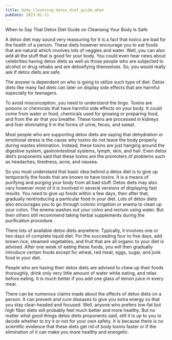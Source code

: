 ```yaml
---
title: body_cleansing_detox_diet_guide_when
pubDate: 2023-01-11
---
```


When to Say That Detox Diet Guide on Cleansing Your Body Is Safe 


A detox diet may sound very reassuring for it is a fact that toxics are bad for the health of a person. These diets however encourage you to eat foods that are natural which involves lots of veggies and water. Well, you can also add all the stuff that is good for your body.  You could even hear news about celebrities having detox diets as well as those people who are subjected to alcohol or drug rehabs and are detoxifying themselves. So, you would really ask if detox diets are safe. 

The answer is dependent on who is going to utilize such type of diet. Detox diets like many fad diets can later on display side effects that are harmful especially for teenagers. 

To avoid misconception, you need to understand the lingo. Toxins are poisons or chemicals that have harmful side effects on your body. It could come from water or food, chemicals used for growing or preparing food, and from the air that you breathe. These toxins are processed in kidneys and liver eliminating it in the forms of urine, feces, and sweat. 

Most people who are supporting detox diets are saying that dehydration or emotional stress is the cause why toxins do not leave the body properly during wastes elimination. Instead, these toxins are just hanging around the digestive system, gastrointestinal systems, lymph, skin, and hair. Even detox diet’s proponents said that these toxins are the promoters of problems such as headaches, tiredness, acne, and nausea. 

So you must understand that basic idea behind a detox diet is to give up temporarily the foods that are known to have toxins. It is a means of purifying and purging your body from all bad stuff. Detox diets may also vary however most of it is involved in several versions of displaying fast results. You need to give up foods within a few days, then after that, gradually reintroducing a particular food in your diet. Lots of detox diets also encourages you to go through colonic irrigation or enema to clean up your colon. The enema washes out your colon and rectum using water. But then others still recommend taking herbal supplements during the purification procedure. 

There lots of available detox diets anywhere. Typically, it involves one or two days of complete liquid diet. For the succeeding four to five days, add brown rice, steamed vegetables, and fruit that are all organic to your diet is advised. After one week of eating these foods, you will then gradually introduce certain foods except for wheat, red meat, eggs, sugar, and junk food in your diet.

People who are having their detox diets are advised to chew up their foods thoroughly, drink only very little amount of water while eating, and relax before eating. It is much better if you add one glass of lemon juice in every meal. 

There can be numerous claims made about the effects of detox diets on a person. It can prevent and cure diseases to give you extra energy so that you stay clear-headed and focused. Well, anyone who prefers low-fat but high fiber diets will probably feel much better and more healthy. But no matter what good things detox diets proponents said, still it is up to you to decide whether to try it or not for your own safety. It is because there is no scientific evidence that these diets get rid of body toxins faster or if the elimination of it can make you more healthy and energetic.